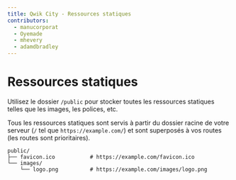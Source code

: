```yaml
---
title: Qwik City - Ressources statiques
contributors:
  - manucorporat
  - Oyemade
  - mhevery
  - adamdbradley
---
```


# Ressources statiques

Utilisez le dossier `/public` pour stocker toutes les ressources statiques telles que les images, les polices, etc.

Tous les ressources statiques sont servis à partir du dossier racine de votre serveur (`/` tel que `https://example.com/`) et sont superposés à vos routes (les routes sont prioritaires).

```
public/
├── favicon.ico           # https://example.com/favicon.ico
└── images/
    └── logo.png          # https://example.com/images/logo.png
```

